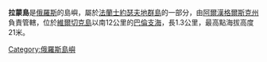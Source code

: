 '''拉蒙島'''是[[俄羅斯|俄羅斯]]的島嶼，屬於[[法蘭士約瑟夫地群島|法蘭士約瑟夫地群島]]的一部分，由[[阿爾漢格爾斯克州|阿爾漢格爾斯克州]]負責管轄，位於[[維爾切克島|維爾切克島]]以南12公里的[[巴倫支海|巴倫支海]]，長1.3公里，最高點海拔高度21米。

[[Category:俄羅斯島嶼|Category:俄羅斯島嶼]]
{{Russia-geo-stub}}